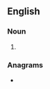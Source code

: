 ==English==

===Noun===
{{head|en|noun plural form}}

# {{plural of|funder|lang=en}}

===Anagrams===
* {{anagrams|en|refunds|snurfed}}